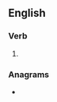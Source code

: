 ==English==

===Verb===
{{head|en|verb form}}

# {{en-third-person singular of|refashion}}

===Anagrams===
* {{anagrams|en|a=aefhinorss|fashioners}}